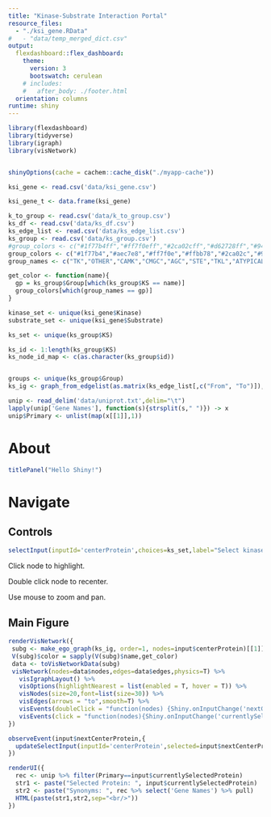 ```yaml
---
title: "Kinase-Substrate Interaction Portal"
resource_files:
  - "./ksi_gene.RData"
#   - "data/temp_merged_dict.csv"
output:
  flexdashboard::flex_dashboard:
    theme:
      version: 3
      bootswatch: cerulean
    # includes:
    #   after_body: ./footer.html
  orientation: columns
runtime: shiny
---
```



```r


library(flexdashboard)
library(tidyverse)
library(igraph)
library(visNetwork)


shinyOptions(cache = cachem::cache_disk("./myapp-cache"))

ksi_gene <- read.csv('data/ksi_gene.csv')

ksi_gene_t <- data.frame(ksi_gene)

k_to_group <- read.csv('data/k_to_group.csv')
ks_df <- read.csv('data/ks_df.csv')
ks_edge_list <- read.csv('data/ks_edge_list.csv')
ks_group <- read.csv('data/ks_group.csv')
#group_colors <- c("#1f77b4ff","#ff7f0eff","#2ca02cff","#d62728ff","#9467bdff","#c49c94ff","#f7b6d2ff","#c7c7c7ff","#dbdb8dff","#9edae5ff","#00000000")
group_colors <- c("#1f77b4","#aec7e8","#ff7f0e","#ffbb78","#2ca02c","#98df8a","#d62728","#ff9896","#9467bd","#c5b0d5","#808080")
group_names <- c("TK","OTHER","CAMK","CMGC","AGC","STE","TKL","ATYPICAL","CK1","RGC","Non-Kinase")

get_color <- function(name){
  gp = ks_group$Group[which(ks_group$KS == name)]
  group_colors[which(group_names == gp)]
}

kinase_set <- unique(ksi_gene$Kinase)
substrate_set <- unique(ksi_gene$Substrate)

ks_set <- unique(ks_group$KS)

ks_id <- 1:length(ks_group$KS)
ks_node_id_map <- c(as.character(ks_group$id))


groups <- unique(ks_group$Group)
ks_ig <- graph_from_edgelist(as.matrix(ks_edge_list[,c("From", "To")]), directed = TRUE)

unip <- read_delim('data/uniprot.txt',delim="\t")
lapply(unip['Gene Names'], function(s){strsplit(s," ")}) -> x
unip$Primary <- unlist(map(x[[1]],1))

```

# About
```r
titlePanel("Hello Shiny!")
```

# Navigate

## Controls {.sidebar data-width=200}
```r
selectInput(inputId='centerProtein',choices=ks_set,label="Select kinase/substrate:",selected = "STK11", multiple = F)

```
Click node to highlight.

Double click node to recenter.

Use mouse to zoom and pan.

## Main Figure 
```r

renderVisNetwork({
 subg <- make_ego_graph(ks_ig, order=1, nodes=input$centerProtein)[[1]]
 V(subg)$color = sapply(V(subg)$name,get_color)
 data <- toVisNetworkData(subg)
 visNetwork(nodes=data$nodes,edges=data$edges,physics=T) %>%
   visIgraphLayout() %>%
   visOptions(highlightNearest = list(enabled = T, hover = T)) %>%
   visNodes(size=20,font=list(size=30)) %>%
   visEdges(arrows = "to",smooth=T) %>%
   visEvents(doubleClick = "function(nodes) {Shiny.onInputChange('nextCenterProtein', nodes.nodes);}") %>%
   visEvents(click = "function(nodes){Shiny.onInputChange('currentlySelectedProtein', nodes.nodes);}") 
})

observeEvent(input$nextCenterProtein,{
  updateSelectInput(inputId='centerProtein',selected=input$nextCenterProtein)
})

renderUI({
  rec <- unip %>% filter(Primary==input$currentlySelectedProtein)
  str1 <- paste("Selected Protein: ", input$currentlySelectedProtein)
  str2 <- paste("Synonyms: ", rec %>% select('Gene Names') %>% pull)
  HTML(paste(str1,str2,sep="<br/>"))
})
```


<style type="text/css">
.nav-tabs-custom .nav-tabs li.active a{
  font-weight: bold;
}

.nav-tabs-custom .nav-tabs li:not(.active) a{
  font-weight: bold;
}
body {
margin-left: 3%; /* Add a left margin to     avoid content overlay */
margin-right: 3%;


<!-- background-image: url('https://linesteppers.com/tutorials/RMarkdown/img/BannerImage_TreeBlossoms_4470x3024.jpg'); -->
<!--   background-repeat: no-repeat; -->
<!--   background-size: 100%; -->
<!-- padding-top:5px; -->
}

.chart-title {
  font-size: 20px;
  font-weight: bold;
}
li {font-size: 15px;}

.shiny-plot-output{
  height: 100%
}


</style>
